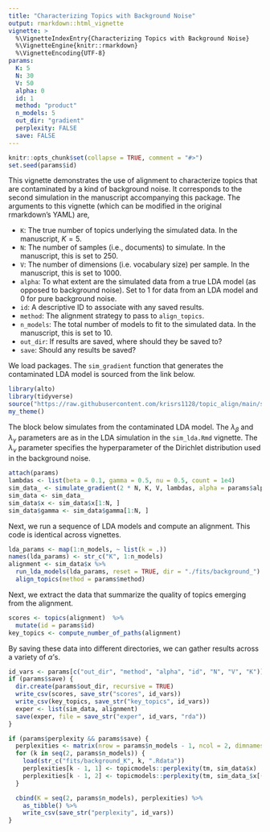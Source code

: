 ```yaml
---
title: "Characterizing Topics with Background Noise"
output: rmarkdown::html_vignette
vignette: >
  %\VignetteIndexEntry{Characterizing Topics with Background Noise}
  %\VignetteEngine{knitr::rmarkdown}
  %\VignetteEncoding{UTF-8}
params:
  K: 5
  N: 30
  V: 50
  alpha: 0
  id: 1
  method: "product"
  n_models: 5
  out_dir: "gradient"
  perplexity: FALSE
  save: FALSE
---
```


```r
knitr::opts_chunk$set(collapse = TRUE, comment = "#>")
set.seed(params$id)
```

This vignette demonstrates the use of alignment to characterize topics that are
contaminated by a kind of background noise. It corresponds to the second
simulation in the manuscript accompanying this package. The arguments to this
vignette (which can be modified in the original rmarkdown's YAML) are,

* `K`: The true number of topics underlying the simulated data. In the
manuscript, $K = 5$.
* `N`: The number of samples (i.e., documents) to simulate. In the manuscript, this is set to 250.
* `V`: The number of dimensions (i.e. vocabulary size) per sample. In the manuscript, this is set to 1000.
* `alpha`: To what extent are the simulated data from a true LDA model (as
opposed to background noise). Set to 1 for data from an LDA model and 0 for pure
background noise.
* `id`: A descriptive ID to associate with any saved results.
* `method`: The alignment strategy to pass to `align_topics`.
* `n_models`: The total number of models to fit to the simulated data. In the
manuscript, this is set to 10.
* `out_dir`: If results are saved, where should they be saved to?
* `save`: Should any results be saved?

We load packages. The `sim_gradient` function that generates the contaminated
LDA model is sourced from the link below.

```r
library(alto)
library(tidyverse)
source("https://raw.githubusercontent.com/krisrs1128/topic_align/main/simulations/simulation_functions.R")
my_theme()
```

The block below simulates from the contaminated LDA model. The $\lambda_{\beta}$
and $\lambda_{\gamma}$ parameters are as in the LDA simulation in the
`sim_lda.Rmd` vignette. The $\lambda_{\nu}$ parameter specifies the
hyperparameter of the Dirichlet distribution used in the background noise.

```r
attach(params)
lambdas <- list(beta = 0.1, gamma = 0.5, nu = 0.5, count = 1e4)
sim_data_ <- simulate_gradient(2 * N, K, V, lambdas, alpha = params$alpha)
sim_data <- sim_data_
sim_data$x <- sim_data$x[1:N, ]
sim_data$gamma <- sim_data$gamma[1:N, ]
```

Next, we run a sequence of LDA models and compute an alignment. This code is
identical across vignettes.

```r
lda_params <- map(1:n_models, ~ list(k = .))
names(lda_params) <- str_c("K", 1:n_models)
alignment <- sim_data$x %>%
  run_lda_models(lda_params, reset = TRUE, dir = "./fits/background_") %>%
  align_topics(method = params$method)
```

Next, we extract the data that summarize the quality of topics emerging from the
alignment.

```r
scores <- topics(alignment)  %>%
  mutate(id = params$id)
key_topics <- compute_number_of_paths(alignment)
```

By saving these data into different directories, we can gather results across a
variety of $\alpha$'s.

```r
id_vars <- params[c("out_dir", "method", "alpha", "id", "N", "V", "K")]
if (params$save) {
  dir.create(params$out_dir, recursive = TRUE)
  write_csv(scores, save_str("scores", id_vars))
  write_csv(key_topics, save_str("key_topics", id_vars))
  exper <- list(sim_data, alignment)
  save(exper, file = save_str("exper", id_vars, "rda"))
}
```

```r
if (params$perplexity && params$save) {
  perplexities <- matrix(nrow = params$n_models - 1, ncol = 2, dimnames = list(NULL, c("train", "test")))
  for (k in seq(2, params$n_models)) {
    load(str_c("fits/background_K", k, ".Rdata"))
    perplexities[k - 1, 1] <- topicmodels::perplexity(tm, sim_data$x)
    perplexities[k - 1, 2] <- topicmodels::perplexity(tm, sim_data_$x[(N + 1):(2 * N), ])
  }

  cbind(K = seq(2, params$n_models), perplexities) %>%
    as_tibble() %>%
    write_csv(save_str("perplexity", id_vars))
}
```
